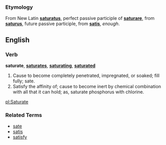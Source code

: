 ===Etymology===
From New Latin '''[[saturatus]]''', perfect passive participle of '''[[saturare]]''', from '''[[saturus]]''', future passive participle, from '''[[satis]]''', ''enough''.

==English==

===Verb===

'''saturate''', '''[[saturates]]''', '''[[saturating]]''', '''[[saturated]]'''

#Cause to become completely penetrated, impregnated, or soaked; fill fully; sate.
#Satisfy the affinity of; cause to become inert by chemical combination with all that it can hold; as, saturate phosphorus with chlorine.

[[pl:Saturate]]

===Related Terms===
*[[sate]]
*[[satis]]
*[[satisfy]]